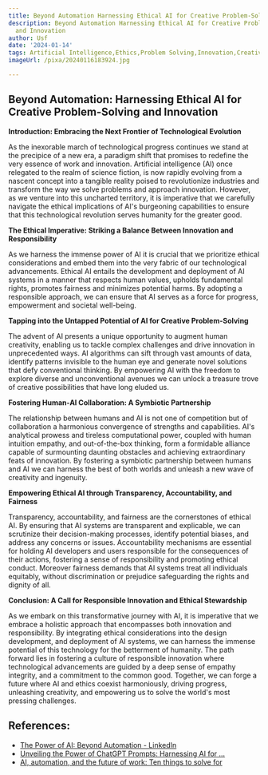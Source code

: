 ```yaml
---
title: Beyond Automation Harnessing Ethical AI for Creative Problem-Solving and Innovation
description: Beyond Automation Harnessing Ethical AI for Creative Problem-Solving
  and Innovation
author: Usf
date: '2024-01-14'
tags: Artificial Intelligence,Ethics,Problem Solving,Innovation,Creativity
imageUrl: /pixa/20240116183924.jpg

---
```

## Beyond Automation: Harnessing Ethical AI for Creative Problem-Solving  and Innovation

**Introduction: Embracing  the Next Frontier of Technological Evolution**

As the inexorable march of technological progress continues we stand at the precipice of a new era, a paradigm shift that promises to redefine the very essence of  work and innovation. Artificial intelligence (AI) once relegated to the realm of science fiction, is now  rapidly evolving from a nascent concept  into a tangible  reality poised to  revolutionize industries and transform  the way we solve  problems and approach innovation. However, as we venture into this uncharted territory, it is imperative that we carefully navigate the ethical implications  of AI's  burgeoning capabilities to ensure that this technological revolution serves humanity for the greater good.

**The Ethical Imperative: Striking a Balance Between Innovation and Responsibility**

As we harness the immense power of AI it is crucial that  we prioritize ethical considerations and embed  them into  the very fabric of our technological advancements. Ethical AI entails the development and  deployment of AI systems in a manner that respects human values, upholds fundamental rights, promotes fairness and minimizes potential harms. By adopting a responsible approach, we can ensure that AI serves as a force for progress, empowerment and societal well-being.

**Tapping into the Untapped  Potential of AI for  Creative Problem-Solving**

The advent of AI presents a unique opportunity to augment human creativity, enabling us to tackle complex challenges and drive  innovation  in  unprecedented  ways. AI algorithms can sift  through vast amounts of data, identify patterns invisible to the human eye and generate novel solutions that defy conventional thinking. By empowering AI with the freedom to  explore diverse and unconventional avenues we can  unlock a treasure  trove of creative possibilities that have long eluded us.

**Fostering Human-AI Collaboration: A  Symbiotic Partnership**

The relationship between humans and AI is not one  of competition but of collaboration a harmonious convergence of strengths and capabilities. AI's analytical prowess and tireless computational power, coupled with human intuition empathy, and  out-of-the-box thinking, form a  formidable alliance  capable of surmounting daunting obstacles and  achieving extraordinary feats of innovation. By fostering a symbiotic partnership between humans and AI we can harness the best of both worlds  and unleash a new  wave of  creativity  and ingenuity.

**Empowering Ethical AI through Transparency, Accountability, and Fairness**

Transparency, accountability, and fairness are the  cornerstones of ethical AI. By ensuring that AI systems are transparent and explicable, we can  scrutinize their decision-making processes, identify potential biases, and address any concerns or issues. Accountability mechanisms are essential for holding AI developers and users responsible  for the consequences of their actions, fostering a sense of responsibility  and promoting ethical conduct. Moreover fairness demands that AI systems treat all individuals equitably, without  discrimination or prejudice safeguarding the rights and dignity  of all.

**Conclusion: A Call for Responsible Innovation and Ethical Stewardship**

As we embark  on this transformative journey with AI, it is imperative that we embrace a  holistic  approach that encompasses  both innovation and responsibility. By integrating ethical considerations into the design development, and deployment of AI systems,  we  can harness the immense potential of this technology for the betterment  of humanity. The path forward lies in fostering a culture of responsible innovation where technological advancements  are  guided by a deep sense of empathy integrity,  and a commitment to the common good. Together,  we can forge a future where AI and ethics coexist harmoniously,  driving progress, unleashing creativity, and  empowering us  to solve the world's  most pressing challenges.

## References:
- [The Power of AI: Beyond Automation - LinkedIn](https://www.linkedin.com/pulse/power-ai-beyond-automation-institute-of-management-consultant)
- [Unveiling the Power of ChatGPT Prompts: Harnessing AI for ...](https://medium.com/@productfindsspotlight/unveiling-the-power-of-chatgpt-prompts-harnessing-ai-for-creativity-and-problem-solving-20-000-873d094b396e)
- [AI, automation, and the future of work: Ten things to solve for](https://www.mckinsey.com/featured-insights/future-of-work/ai-automation-and-the-future-of-work-ten-things-to-solve-for)
